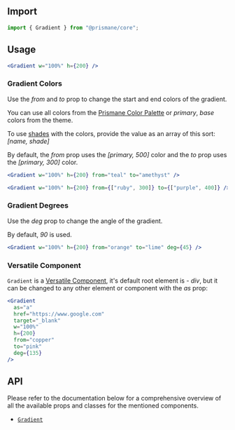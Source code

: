 ## Import

```js
import { Gradient } from "@prismane/core";
```

## Usage

```jsx preview
<Gradient w="100%" h={200} />
```

### Gradient Colors

Use the _from_ and _to_ prop to change the start and end colors of the gradient.

You can use all colors from the [Prismane Color Palette](/docs/styling/color-palette) or _primary_, _base_ colors from the theme.

To use [shades](/docs/getting-started/globals#prismaneshades) with the colors, provide the value as an array of this sort: _[name, shade]_

By default, the _from_ prop uses the _[primary, 500]_ color and the _to_ prop uses the _[primary, 300]_ color.

```jsx preview
<Gradient w="100%" h={200} from="teal" to="amethyst" />
```

```jsx preview
<Gradient w="100%" h={200} from={["ruby", 300]} to={["purple", 400]} />
```

### Gradient Degrees

Use the _deg_ prop to change the angle of the gradient.

By default, _90_ is used.

```jsx preview
<Gradient w="100%" h={200} from="orange" to="lime" deg={45} />
```

### Versatile Component

`Gradient` is a [Versatile Component](/docs/getting-started/versatile-components), it's default root element is - _div_, but it can be changed to any other element or component with the _as_ prop:

```jsx preview
<Gradient
  as="a"
  href="https://www.google.com"
  target="_blank"
  w="100%"
  h={200}
  from="copper"
  to="pink"
  deg={135}
/>
```

## API

Please refer to the documentation below for a comprehensive overview of all the available props and classes for the mentioned components.

- [`Gradient`](/docs/components-api/data-display/gradient-api)
